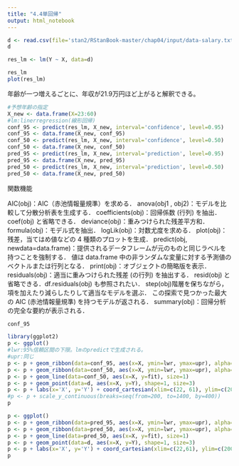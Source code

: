 ```yaml
---
title: "4.4単回帰"
output: html_notebook
---
```


```r
d <- read.csv(file='stan2/RStanBook-master/chap04/input/data-salary.txt')
d
```



```r
res_lm <- lm(Y ~ X, data=d)
```


```r
res_lm
plot(res_lm)
```

年齢が一つ増えるごとに、年収が21.9万円ほど上がると解釈できる。

```r
#予想年齢の指定
X_new <- data.frame(X=23:60)
#lm:linerregression(線形回帰)
conf_95 <- predict(res_lm, X_new, interval='confidence', level=0.95)
conf_95 <- data.frame(X_new, conf_95)
conf_50 <- predict(res_lm, X_new, interval='confidence', level=0.50)
conf_50 <- data.frame(X_new, conf_50)
pred_95 <- predict(res_lm, X_new, interval='prediction', level=0.95)
pred_95 <- data.frame(X_new, pred_95)
pred_50 <- predict(res_lm, X_new, interval='prediction', level=0.50)
pred_50 <- data.frame(X_new, pred_50)
```

関数機能

AIC(obj)：AIC（赤池情報量規準）を求める．
anova(obj1 , obj2)：モデルを比較して分散分析表を生成する．
coefficients(obj)：回帰係数 (行列) を抽出．coef(obj) と省略できる．
deviance(obj)：重みつけられた残差平方和．
formula(obj)：モデル式を抽出．
logLik(obj)：対数尤度を求める．
plot(obj)：残差，当てはめ値などの 4 種類のプロットを生成．
predict(obj, newdata=data.frame)：提供されるデータフレームが元のものと同じラベルを持つことを強制する．
値は data.frame 中の非ランダムな変量に対する予測値のベクトルまたは行列となる．
print(obj)：オブジェクトの簡略版を表示．
residuals(obj)：適当に重みつけられた残差 (の行列) を抽出する．
resid(obj) と省略できる．df.residuals(obj) も参照されたい．
step(obj)階層を保ちながら，項を加えたり減らしたりして適当なモデルを選ぶ．
この探索で見つかった最大の AIC (赤池情報量規準)  を持つモデルが返される．
summary(obj)：回帰分析の完全な要約が表示される．

```r
conf_95
```


```r
library(ggplot2)
p <- ggplot()
#lwr:95%信頼区間の下限。lmのpredictで生成される。
#upr:同じ
p <- p + geom_ribbon(data=conf_95, aes(x=X, ymin=lwr, ymax=upr), alpha=1/6)
p <- p + geom_ribbon(data=conf_50, aes(x=X, ymin=lwr, ymax=upr), alpha=2/6)
p <- p + geom_line(data=conf_50, aes(x=X, y=fit), size=1)
p <- p + geom_point(data=d, aes(x=X, y=Y), shape=1, size=3)
p <- p + labs(x='X', y='Y') + coord_cartesian(xlim=c(22, 61), ylim=c(200, 1400))
#p <- p + scale_y_continuous(breaks=seq(from=200, to=1400, by=400))
p
```

```r
p <- ggplot()
p <- p + geom_ribbon(data=pred_95, aes(x=X, ymin=lwr, ymax=upr), alpha=1/6)
p <- p + geom_ribbon(data=pred_50, aes(x=X, ymin=lwr, ymax=upr), alpha=2/6)
p <- p + geom_line(data=pred_50, aes(x=X, y=fit), size=1)
p <- p + geom_point(data=d, aes(x=X, y=Y), shape=1, size=3)
p <- p + labs(x='X', y='Y') + coord_cartesian(xlim=c(22,61), ylim=c(200, 1400))
p
```

